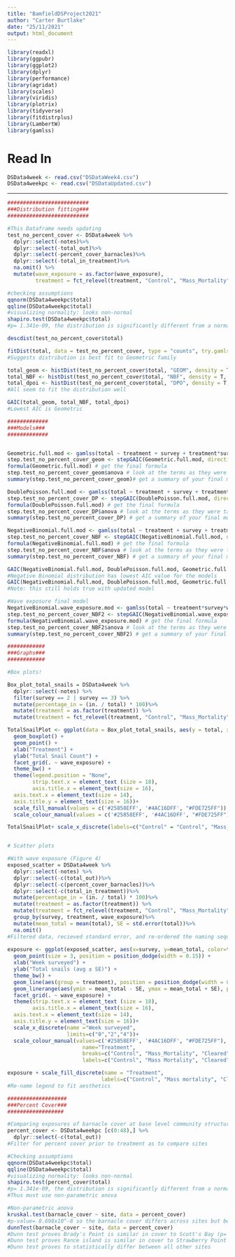 ```yaml
---
title: "BamfieldDSProject2021"
author: "Carter Burtlake"
date: "25/11/2021"
output: html_document
---
```


```r
library(readxl)
library(ggpubr)
library(ggplot2)
library(dplyr)
library(performance) 
library(agridat)
library(scales)
library(viridis)
library(plotrix)
library(tidyverse)
library(fitdistrplus)
library(LambertW)
library(gamlss)
```

# Read In
```r
DSData4week <- read.csv("DSDataWeek4.csv")
DSData4weekpc <- read.csv("DSDataUpdated.csv")
```

_______________________________________________________________________________________________________


```r
##########################
###Distribution fitting###
##########################

#This Dataframe needs updating
test_no_percent_cover <- DSData4week %>%
  dplyr::select(-notes)%>%
  dplyr::select(-total_out)%>%
  dplyr::select(-percent_cover_barnacles)%>%
  dplyr::select(-total_in_treatment)%>%
  na.omit() %>%
  mutate(wave_exposure = as.factor(wave_exposure),
         treatment = fct_relevel(treatment, "Control", "Mass_Mortality", "Cleared"))

#checking assumptions
qqnorm(DSData4weekpc$total)
qqline(DSData4weekpc$total)
#visualizing normality: looks non-normal
shapiro.test(DSData4weekpc$total)
#p= 1.341e-09, the distribution is significantly different from a normal distribution

descdist(test_no_percent_cover$total) 

fitDist(total, data = test_no_percent_cover, type = "counts", try.gamlss = T)
#Suggests distribution is best fit to Geometric family

total_geom <- histDist(test_no_percent_cover$total, "GEOM", density = T, main = "GEOM")
total_NBF <- histDist(test_no_percent_cover$total, "NBF", density = T, main = "NegBin")
total_dpoi <- histDist(test_no_percent_cover$total, "DPO", density = T, main = "DPoisson")
#All seem to fit the distribution well

GAIC(total_geom, total_NBF, total_dpoi)
#Lowest AIC is Geometric
```

```r
#############
###Models###
#############


Geometric.full.mod <- gamlss(total ~ treatment + survey + treatment*survey + random(as.factor(site)), family = GEOM(), data = test_no_percent_cover, control = gamlss.control(n.cyc = 100))
step.test_no_percent_cover_geom <- stepGAIC(Geometric.full.mod, direction = "backward", trace = F)
formula(Geometric.full.mod) # get the final formula
step.test_no_percent_cover_geom$anova # look at the terms as they were taken out in a step-wise fashion
summary(step.test_no_percent_cover_geom)# get a summary of your final model

DoublePoisson.full.mod <- gamlss(total ~ treatment + survey + treatment*survey + random(as.factor(site)), family = DPO(), data = test_no_percent_cover, control = gamlss.control(n.cyc = 100))
step.test_no_percent_cover_DP <- stepGAIC(DoublePoisson.full.mod, direction = "backward", trace = F)
formula(DoublePoisson.full.mod) # get the final formula
step.test_no_percent_cover_DP$anova # look at the terms as they were taken out in a step-wise fashion
summary(step.test_no_percent_cover_DP) # get a summary of your final model

NegativeBinomial.full.mod <- gamlss(total ~ treatment + survey + treatment*survey + random(as.factor(site)), family = NBF(), data = test_no_percent_cover, control = gamlss.control(n.cyc = 100))
step.test_no_percent_cover_NBF <- stepGAIC(NegativeBinomial.full.mod, direction = "backward", trace = F)
formula(NegativeBinomial.full.mod) # get the final formula
step.test_no_percent_cover_NBF$anova # look at the terms as they were taken out in a step-wise fashion
summary(step.test_no_percent_cover_NBF) # get a summary of your final model

GAIC(NegativeBinomial.full.mod, DoublePoisson.full.mod, Geometric.full.mod)
#Negative Binomial distribution has lowest AIC value for the models
GAIC(NegativeBinomial.full.mod, DoublePoisson.full.mod, Geometric.full.mod,NegativeBinomial.wave_exposure.mod)
#Note: this still holds true with updated model 

#Wave exposure final model
NegativeBinomial.wave_exposure.mod <- gamlss(total ~ treatment*survey*wave_exposure + random(as.factor(site)), family = NBF(), data = test_no_percent_cover, control = gamlss.control(n.cyc = 200))
step.test_no_percent_cover_NBF2 <- stepGAIC(NegativeBinomial.wave_exposure.mod, direction = "backward", trace = F)
formula(NegativeBinomial.wave_exposure.mod) # get the final formula
step.test_no_percent_cover_NBF2$anova # look at the terms as they were taken out in a step-wise fashion
summary(step.test_no_percent_cover_NBF2) # get a summary of your final model
```

```r
############
###Graphs###
############

#Box plots!

Box_plot_total_snails = DSData4week %>%
  dplyr::select(-notes) %>%
  filter(survey == 2 | survey == 3) %>%
  mutate(percentage_in = (in. / total) * 100)%>% 
  mutate(treatment = as.factor(treatment)) %>% 
  mutate(treatment = fct_relevel(treatment, "Control", "Mass_Mortality", "Cleared"))

TotalSnailPlot <- ggplot(data = Box_plot_total_snails, aes(y = total, x = treatment, fill = treatment, color_palette(virdis))) +
  geom_boxplot() +
  geom_point() +
  xlab("Treatment") + 
  ylab("Total Snail Count") +
  facet_grid(. ~ wave_exposure) + 
  theme_bw() + 
  theme(legend.position = "None",
        strip.text.x = element_text (size = 18),
        axis.title.x = element_text(size = 16),
  axis.text.x = element_text(size = 14),
  axis.title.y = element_text(size = 16))+
  scale_fill_manual(values = c('#25858EFF', '#4AC16DFF', "#FDE725FF")) + 
  scale_colour_manual(values = c('#25858EFF', '#4AC16DFF', "#FDE725FF")) 

TotalSnailPlot+ scale_x_discrete(labels=c("Control" = "Control", "Mass_Mortality" = "Mass Mortality", "Cleared" = "Cleared")) 


# Scatter plots 

#With wave exposure (Figure 4)
exposed_scatter = DSData4week %>%
  dplyr::select(-notes) %>%
  dplyr::select(-c(total_out))%>%
  dplyr::select(-c(percent_cover_barnacles))%>%
  dplyr::select(-c(total_in_treatment))%>%
  mutate(percentage_in = (in. / total) * 100)%>% 
  mutate(treatment = as.factor(treatment)) %>% 
  mutate(treatment = fct_relevel(treatment, "Control", "Mass_Mortality", "Cleared"))%>%
  group_by(survey, treatment, wave_exposure)%>%
  mutate(mean_total = mean(total), SE = std.error(total))%>%
  na.omit()
#Filtered data, recieved standard error, and re-ordered the naming sequence to follow logical pattern
  
exposure <- ggplot(exposed_scatter, aes(x=survey, y=mean_total, color=treatment,color_palette(virdis))) +
  geom_point(size = 3, position = position_dodge(width = 0.15)) +
  xlab("Week surveyed") +  
  ylab("Total snails (avg ± SE)") +
  theme_bw() + 
  geom_line(aes(group = treatment), position = position_dodge(width = 0.15))+
  geom_linerange(aes(ymin = mean_total - SE, ymax = mean_total + SE), position = position_dodge(width =                  0.15)) + 
  facet_grid(. ~ wave_exposure) + 
  theme(strip.text.x = element_text (size = 18),
        axis.title.x = element_text(size = 16),
  axis.text.x = element_text(size = 14),
  axis.title.y = element_text(size = 16))+
  scale_x_discrete(name ="Week surveyed",
                   limits=c("0","2","4"))+
  scale_colour_manual(values=c('#25858EFF', '#4AC16DFF', "#FDE725FF"),
                        name="Treatment",
                        breaks=c("Control", "Mass_Mortality", "Cleared"),
                        labels=c("Control", "Mass Mortality", "Cleared")) 

exposure + scale_fill_discrete(name = "Treatment",
                              labels=c("Control", "Mass mortality", "Cleared")) 
#Re-name legend to fit aesthetics
```


```r
###################
###Percent Cover###
##################

#Comparing exposures of barnacle cover at base level community structure
percent_cover <- DSData4weekpc [c(0:48),] %>%
  dplyr::select(-c(total_out))
#Filter for percent cover prior to treatment as to compare sites

#Checking assumptions
qqnorm(DSData4weekpc$total)
qqline(DSData4weekpc$total)
#visualizing normality: looks non-normal
shapiro.test(percent_cover$total)
#p= 1.341e-09, the distribution is significantly different from a normal distribution
#Thus must use non-parametric anova 

#Non-parametric anova
kruskal.test(barnacle_cover ~ site, data = percent_cover)
#p-value= 8.698x10^-8 so the barnacle cover differs across sites but between which sites - Duns Test
dunnTest(barnacle_cover ~ site, data = percent_cover)
#Dunn test proves Brady's Point is similar in cover to Scott's Bay (p= 1.0)
#Dunn test proves Rance island is similar in cover to Strawberry Point (p= 0.78) 
#Dunn test proves to statistically differ between all other sites 
 
```



